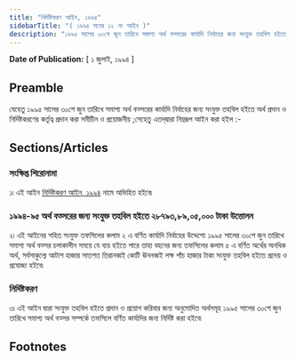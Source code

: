 ```yaml
---
title: "নির্দিষ্টকরণ আইন, ১৯৯৪"
sidebarTitle: "( ১৯৯৪ সনের ১২ নং আইন )"
description: "১৯৯৫ সালের ৩০শে জুন তারিখে সমাপ্য অর্থ বত্সরের কার্যাদি নির্বাহের জন্য সংযুক্ত তহবিল হইতে অর্থ প্রদান ও নির্দিষ্টকরণের কর্তৃত্ব প্রদানের জন্য প্রণীত আইন৷"
---
```


**Date of Publication:** [ ১ জুলাই, ১৯৯৪ ]

## Preamble

যেহেতু ১৯৯৫ সালের ৩০শে জুন তারিখে সমাপ্য অর্থ বত্সরের কার্যাদি নির্বাহের জন্য সংযুক্ত তহবিল হইতে অর্থ প্রদান ও নির্দিষ্টকরণের কর্তৃত্ব প্রদান করা সমীচীন ও প্রয়োজনীয় ;সেহেতু এতদ্‌দ্বারা নিম্নরূপ আইন করা হইল :-

## Sections/Articles

### সংক্ষিপ্ত শিরোনামা

১৷ এই আইন [নির্দিষ্টকরণ আইন, ১৯৯৪](/act-787.html "নির্দিষ্টকরণ আইন, ১৯৯৪") নামে অভিহিত হইবে৷

### ১৯৯৪-৯৫ অর্থ বত্সরের জন্য সংযুক্ত তহবিল হইতে ২৮৭৯৩,৮৯,০৫,০০০ টাকা উত্তোলন

২৷ এই আইনের সহিত সংযুক্ত তফসিলের কলাম ২ এ বর্ণিত কার্যাদি নির্বাহের উদ্দেশ্যে ১৯৯৫ সালের ৩০শে জুন তারিখে সমাপ্য অর্থ বত্সর চলাকালীন সময়ে যে ব্যয় হইতে পারে তাহা বহনের জন্য তফসিলের কলাম ৫ এ বর্ণিত অর্থের অনধিক অর্থ, সর্বসাকুল্যে আটাশ হাজার সাতশত তিরানব্বই কোটি ঊননব্বই লক্ষ পাঁচ হাজার টাকা সংযুক্ত তহবিল হইতে প্রদেয় ও প্রযোজ্য হইবে৷

### নির্দিষ্টকরণ

৩৷ এই আইন দ্বারা সংযুক্ত তহবিল হইতে প্রদান ও প্রয়োগ করিবার জন্য অনুমোদিত অর্থসমূহ ১৯৯৫ সালের ৩০শে জুন তারিখে সমাপ্য অর্থ বত্সর সম্পর্কে তফসিলে বর্ণিত কার্যাদির জন্য নির্দিষ্ট করা হইবে৷

## Footnotes
